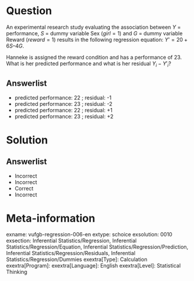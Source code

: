 Question
========

An experimental research study evaluating the association between $Y$ = performance, $S$ = dummy variable Sex ($girl=1$) and $G$ = dummy variable Reward ($reward =1$) results in the following regression equation:  $Y’ = 20+6S–4G$. 

Hanneke is assigned the reward condition and has a performance of 23. What is her predicted performance and what is her residual $Y_{i}-{Y}'_{i}$?
  
Answerlist
----------
* predicted performance: 22 ; residual: -1
* predicted performance: 23 ; residual: -2
* predicted performance: 22 ; residual: +1
* predicted performance: 23 ; residual: +2

Solution
========

Answerlist
----------
* Incorrect
* Incorrect
* Correct
* Incorrect

Meta-information
================
exname: vufgb-regression-006-en
extype: schoice
exsolution: 0010
exsection: Inferential Statistics/Regression, Inferential Statistics/Regression/Equation, Inferential Statistics/Regression/Prediction, Inferential Statistics/Regression/Residuals, Inferential Statistics/Regression/Dummies
exextra[Type]: Calculation
exextra[Program]: 
exextra[Language]: English
exextra[Level]: Statistical Thinking